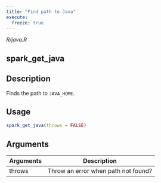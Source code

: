 ```yaml
---
title: "Find path to Java"
execute:
  freeze: true
---
```


*R/java.R*

## spark_get_java

## Description
Finds the path to `JAVA_HOME`. 


## Usage
```r
spark_get_java(throws = FALSE) 
```

## Arguments
|Arguments|Description|
|---|---|
| throws | Throw an error when path not found? |







